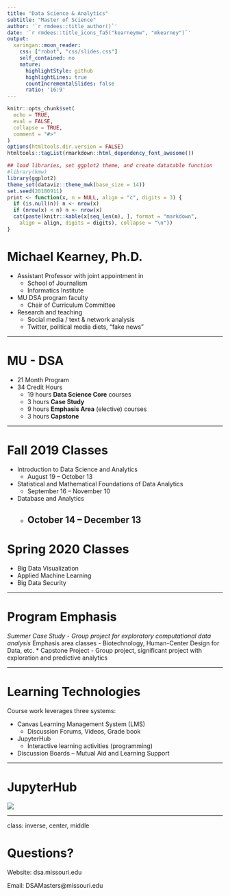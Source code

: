 ```yaml
---
title: "Data Science & Analytics"
subtitle: "Master of Science"
author: '`r rmdees::title_author()`'
date: '`r rmdees::title_icons_fa5("kearneymw", "mkearney")`'
output:
  xaringan::moon_reader:
    css: ["robot", "css/slides.css"]
    self_contained: no
    nature:
      highlightStyle: github
      highlightLines: true
      countIncrementalSlides: false
      ratio: '16:9'
---
```


```r
knitr::opts_chunk$set(
  echo = TRUE,
  eval = FALSE,
  collapse = TRUE,
  comment = "#>"
)
options(htmltools.dir.version = FALSE)
htmltools::tagList(rmarkdown::html_dependency_font_awesome())

## load libraries, set ggplot2 theme, and create datatable function
#library(kmw)
library(ggplot2)
theme_set(dataviz::theme_mwk(base_size = 14))
set.seed(20180911)
print <- function(x, n = NULL, align = "c", digits = 3) {
  if (is.null(n)) n <- nrow(x)
  if (nrow(x) < n) n <- nrow(x)
  cat(paste(knitr::kable(x[seq_len(n), ], format = "markdown", 
    align = align, digits = digits), collapse = "\n"))
}
```

# Michael Kearney, Ph.D.

+ Assistant Professor with joint appointment in
  - School of Journalism
  - Informatics Institute
* MU DSA program faculty
  - Chair of Curriculum Committee
* Research and teaching
  - Social media / text & network analysis
  - Twitter, political media diets, "fake news"

---

# MU - DSA
* 21 Month Program
* 34 Credit Hours
  - 19 hours **Data Science Core** courses
  - 3 hours **Case Study**
  - 9 hours **Emphasis Area** (elective) courses
  - 3 hours **Capstone**

---

# Fall 2019 Classes
* Introduction to Data Science and Analytics 
  - August 19 – October 13
* Statistical and Mathematical Foundations of Data Analytics
  - September 16 – November 10
* Database and Analytics
  - October 14 – December 13
---

# Spring 2020 Classes
* Big Data Visualization
* Applied Machine Learning
* Big Data Security


---

# Program Emphasis

*Summer Case Study
  - Group project for exploratory computational data analysis
* Emphasis area classes
  - Biotechnology, Human-Center Design for Data, etc.
* Capstone Project
  - Group project, significant project with exploration and predictive analytics

---

# Learning Technologies

Course work leverages three systems:

* Canvas Learning Management System (LMS)
  - Discussion Forums, Videos, Grade book
* JupyterHub
  - Interactive learning activities (programming)
* Discussion Boards
  – Mutual Aid and Learning Support


---

# JupyterHub

![](img/jh.png)

---
class: inverse, center, middle

# Questions?

Website: dsa.missouri.edu

Email: DSAMasters@missouri.edu


